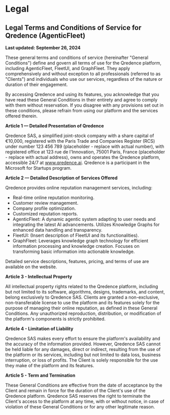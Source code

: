 # Legal

## Legal Terms and Conditions of Service for Qredence (AgenticFleet)

**Last updated: September 26, 2024**

These general terms and conditions of service (hereinafter "General Conditions") define and govern all terms of use for the Qredence platform, including AgenticFleet, FleetUI, and GraphFleet. They apply comprehensively and without exception to all professionals (referred to as "Clients") and individuals who use our services, regardless of the nature or duration of their engagement.

By accessing Qredence and using its features, you acknowledge that you have read these General Conditions in their entirety and agree to comply with them without reservation. If you disagree with any provisions set out in these conditions, please refrain from using our platform and the services offered therein.

**Article 1 — Detailed Presentation of Qredence**

Qredence SAS, a simplified joint-stock company with a share capital of €10,000, registered with the Paris Trade and Companies Register (RCS) under number 123 456 789 (placeholder - replace with actual number), with registered office at 123 rue de l'Innovation, 75001 Paris, France (placeholder - replace with actual address), owns and operates the Qredence platform, accessible 24/7 at www.qredence.ai. Qredence is a participant in the Microsoft for Startups program.

**Article 2 — Detailed Description of Services Offered**

Qredence provides online reputation management services, including:

- Real-time online reputation monitoring.
- Customer review management.
- Company profile optimization.
- Customized reputation reports.
- AgenticFleet: A dynamic agentic system adapting to user needs and integrating the latest AI advancements. Utilizes Knowledge Graphs for enhanced data handling and transparency.
- FleetUI: (Insert description of FleetUI and its functionalities).
- GraphFleet: Leverages knowledge graph technology for efficient information processing and knowledge creation. Focuses on transforming basic information into actionable knowledge.

Detailed service descriptions, features, pricing, and terms of use are available on the website.

**Article 3 - Intellectual Property**

All intellectual property rights related to the Qredence platform, including but not limited to its software, algorithms, designs, trademarks, and content, belong exclusively to Qredence SAS. Clients are granted a non-exclusive, non-transferable license to use the platform and its features solely for the purpose of managing their online reputation, as defined in these General Conditions. Any unauthorized reproduction, distribution, or modification of the platform's components is strictly prohibited.

**Article 4 - Limitation of Liability**

Qredence SAS makes every effort to ensure the platform's availability and the accuracy of the information provided. However, Qredence SAS cannot be held liable for any damages, direct or indirect, resulting from the use of the platform or its services, including but not limited to data loss, business interruption, or loss of profits. The Client is solely responsible for the use they make of the platform and its features.

**Article 5 - Term and Termination**

These General Conditions are effective from the date of acceptance by the Client and remain in force for the duration of the Client's use of the Qredence platform. Qredence SAS reserves the right to terminate the Client's access to the platform at any time, with or without notice, in case of violation of these General Conditions or for any other legitimate reason.
